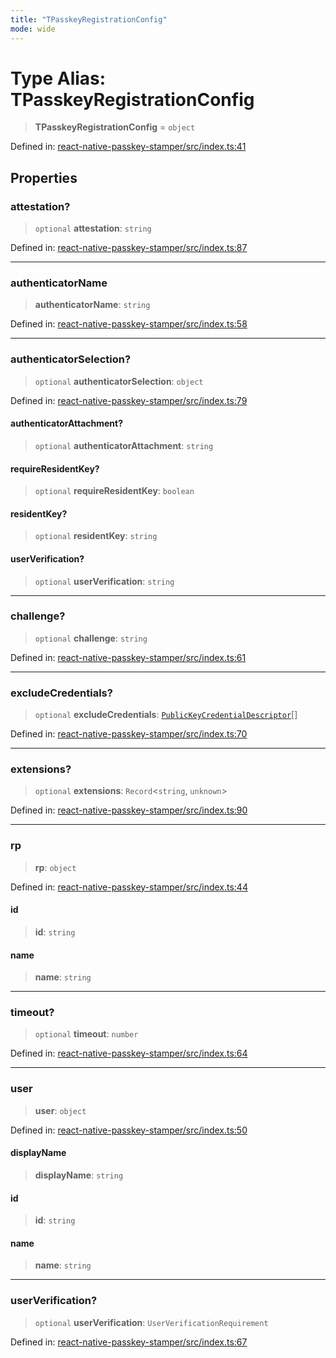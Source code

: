 ```yaml
---
title: "TPasskeyRegistrationConfig"
mode: wide
---
```

  
# Type Alias: TPasskeyRegistrationConfig

> **TPasskeyRegistrationConfig** = `object`

Defined in: [react-native-passkey-stamper/src/index.ts:41](https://github.com/tkhq/sdk/blob/ee72856c3f450731d7501ab05001215768b71500/packages/react-native-passkey-stamper/src/index.ts#L41)

## Properties

### attestation?

> `optional` **attestation**: `string`

Defined in: [react-native-passkey-stamper/src/index.ts:87](https://github.com/tkhq/sdk/blob/ee72856c3f450731d7501ab05001215768b71500/packages/react-native-passkey-stamper/src/index.ts#L87)

***

### authenticatorName

> **authenticatorName**: `string`

Defined in: [react-native-passkey-stamper/src/index.ts:58](https://github.com/tkhq/sdk/blob/ee72856c3f450731d7501ab05001215768b71500/packages/react-native-passkey-stamper/src/index.ts#L58)

***

### authenticatorSelection?

> `optional` **authenticatorSelection**: `object`

Defined in: [react-native-passkey-stamper/src/index.ts:79](https://github.com/tkhq/sdk/blob/ee72856c3f450731d7501ab05001215768b71500/packages/react-native-passkey-stamper/src/index.ts#L79)

#### authenticatorAttachment?

> `optional` **authenticatorAttachment**: `string`

#### requireResidentKey?

> `optional` **requireResidentKey**: `boolean`

#### residentKey?

> `optional` **residentKey**: `string`

#### userVerification?

> `optional` **userVerification**: `string`

***

### challenge?

> `optional` **challenge**: `string`

Defined in: [react-native-passkey-stamper/src/index.ts:61](https://github.com/tkhq/sdk/blob/ee72856c3f450731d7501ab05001215768b71500/packages/react-native-passkey-stamper/src/index.ts#L61)

***

### excludeCredentials?

> `optional` **excludeCredentials**: [`PublicKeyCredentialDescriptor`](../PublicKeyCredentialDescriptor/readme)[]

Defined in: [react-native-passkey-stamper/src/index.ts:70](https://github.com/tkhq/sdk/blob/ee72856c3f450731d7501ab05001215768b71500/packages/react-native-passkey-stamper/src/index.ts#L70)

***

### extensions?

> `optional` **extensions**: `Record`\<`string`, `unknown`\>

Defined in: [react-native-passkey-stamper/src/index.ts:90](https://github.com/tkhq/sdk/blob/ee72856c3f450731d7501ab05001215768b71500/packages/react-native-passkey-stamper/src/index.ts#L90)

***

### rp

> **rp**: `object`

Defined in: [react-native-passkey-stamper/src/index.ts:44](https://github.com/tkhq/sdk/blob/ee72856c3f450731d7501ab05001215768b71500/packages/react-native-passkey-stamper/src/index.ts#L44)

#### id

> **id**: `string`

#### name

> **name**: `string`

***

### timeout?

> `optional` **timeout**: `number`

Defined in: [react-native-passkey-stamper/src/index.ts:64](https://github.com/tkhq/sdk/blob/ee72856c3f450731d7501ab05001215768b71500/packages/react-native-passkey-stamper/src/index.ts#L64)

***

### user

> **user**: `object`

Defined in: [react-native-passkey-stamper/src/index.ts:50](https://github.com/tkhq/sdk/blob/ee72856c3f450731d7501ab05001215768b71500/packages/react-native-passkey-stamper/src/index.ts#L50)

#### displayName

> **displayName**: `string`

#### id

> **id**: `string`

#### name

> **name**: `string`

***

### userVerification?

> `optional` **userVerification**: `UserVerificationRequirement`

Defined in: [react-native-passkey-stamper/src/index.ts:67](https://github.com/tkhq/sdk/blob/ee72856c3f450731d7501ab05001215768b71500/packages/react-native-passkey-stamper/src/index.ts#L67)
